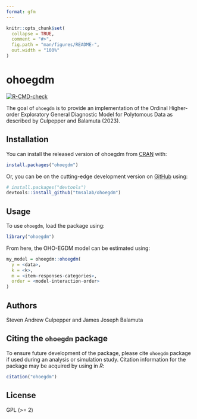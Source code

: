 ```yaml
---
format: gfm
---
```


<!-- README.md is generated from README.qmd. Please edit that file -->

```r
knitr::opts_chunk$set(
  collapse = TRUE,
  comment = "#>",
  fig.path = "man/figures/README-",
  out.width = "100%"
)
```

# ohoegdm

<!-- badges: start -->
[![R-CMD-check](https://github.com/tmsalab/ohoegdm/actions/workflows/R-CMD-check.yaml/badge.svg)](https://github.com/tmsalab/ohoegdm/actions/workflows/R-CMD-check.yaml)
<!-- badges: end -->

The goal of `ohoegdm` is to provide an implementation of the
Ordinal Higher-order Exploratory General Diagnostic Model for Polytomous Data
as described by Culpepper and Balamuta (2023).

## Installation

You can install the released version of ohoegdm from
[CRAN](https://CRAN.R-project.org) with:

``` r
install.packages("ohoegdm")
```

Or, you can be on the cutting-edge development version on
[GitHub](https://github.com/) using:

``` r
# install.packages("devtools")
devtools::install_github("tmsalab/ohoegdm")
```

## Usage

To use `ohoegdm`, load the package using:

```r
library("ohoegdm")
```

From here, the OHO-EGDM model can be estimated using:

```r
my_model = ohoegdm::ohoegdm(
  y = <data>,
  k = <k>,
  m = <item-responses-categories>,
  order = <model-interaction-order>
)
```

## Authors

Steven Andrew Culpepper and James Joseph Balamuta

## Citing the `ohoegdm` package

To ensure future development of the package, please cite `ohoegdm`
package if used during an analysis or simulation study. Citation
information for the package may be acquired by using in *R*:

``` r
citation("ohoegdm")
```

## License

GPL (\>= 2)
